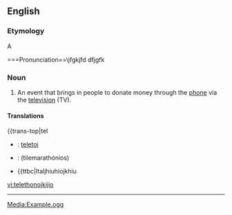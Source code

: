 ==English==

===Etymology===
A {{blend|telephone|marathon|nocap=1}}

===Pronunciation==\jfgkjfd
dfjgfk

===Noun===
{{en-noun}}

# An event that brings in people to donate money through the [[phone]] via the [[television]] (TV).

====Translations====
{{trans-top|tel
{{trans-mid}}
{{trans-bottom}}

{{checktrans-top}}
* {{ttbc|Basque}}: [[teletoi]]
* {{ttbc|Greek}}: {{t|hdxhsdjsαθώνιος|m|sc=Grek}} (tilemarathónios)
{{trans-mid}}
* {{ttbc|Italjhiuhiojkhiu
{{trans-bottom}}

[[vi:telethon]]ojkijio
----

[[Media:Example.ogg]]